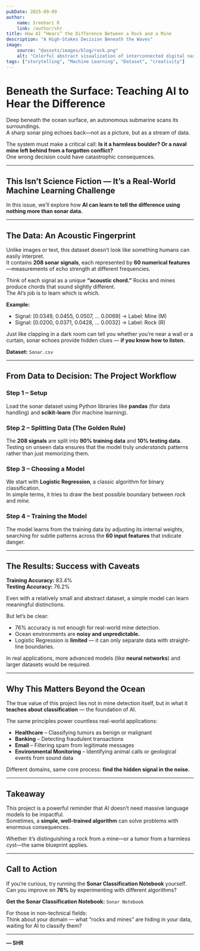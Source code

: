```yaml
---
pubDate: 2025-09-09
author:
    name: Sreehari R
    link: /author/shr
title: How AI “Hears” the Difference Between a Rock and a Mine
description: "A High-Stakes Decision Beneath the Waves"
image:
    source: "@assets/images/blog/rock.png"
    alt: "Colorful abstract visualization of interconnected digital narratives"
tags: ["storytelling", "Machine Learning", "Dataset", "creativity"]
---
```

# Beneath the Surface: Teaching AI to Hear the Difference

Deep beneath the ocean surface, an autonomous submarine scans its surroundings.  
A sharp sonar ping echoes back—not as a picture, but as a stream of data.

The system must make a critical call: **Is it a harmless boulder? Or a naval mine left behind from a forgotten conflict?**  
One wrong decision could have catastrophic consequences.

---

## This Isn’t Science Fiction — It’s a Real-World Machine Learning Challenge

In this issue, we’ll explore how **AI can learn to tell the difference using nothing more than sonar data.**

---

## The Data: An Acoustic Fingerprint

Unlike images or text, this dataset doesn’t look like something humans can easily interpret.  
It contains **208 sonar signals**, each represented by **60 numerical features**—measurements of echo strength at different frequencies.

Think of each signal as a unique **“acoustic chord.”** Rocks and mines produce chords that sound slightly different.  
The AI’s job is to learn which is which.

**Example:**

- Signal: [0.0349, 0.0455, 0.0507, ... 0.0069] → Label: Mine (M)
- Signal: [0.0200, 0.0371, 0.0428, ... 0.0032] → Label: Rock (R)


Just like clapping in a dark room can tell you whether you’re near a wall or a curtain, sonar echoes provide hidden clues — **if you know how to listen.**

**Dataset:** `Sonar.csv`

---

## From Data to Decision: The Project Workflow

### Step 1 – Setup
Load the sonar dataset using Python libraries like **pandas** (for data handling) and **scikit-learn** (for machine learning).

### Step 2 – Splitting Data (The Golden Rule)
The **208 signals** are split into **90% training data** and **10% testing data**.  
Testing on unseen data ensures that the model truly *understands* patterns rather than just memorizing them.

### Step 3 – Choosing a Model
We start with **Logistic Regression**, a classic algorithm for binary classification.  
In simple terms, it tries to draw the best possible boundary between *rock* and *mine.*

### Step 4 – Training the Model
The model learns from the training data by adjusting its internal weights, searching for subtle patterns across the **60 input features** that indicate danger.

---

## The Results: Success with Caveats

**Training Accuracy:** 83.4%  
**Testing Accuracy:** 76.2%

Even with a relatively small and abstract dataset, a simple model can learn meaningful distinctions.

But let’s be clear:

- 76% accuracy is not enough for real-world mine detection.  
- Ocean environments are **noisy and unpredictable.**  
- Logistic Regression is **limited** — it can only separate data with straight-line boundaries.

In real applications, more advanced models (like **neural networks**) and larger datasets would be required.

---

## Why This Matters Beyond the Ocean

The true value of this project lies not in mine detection itself, but in what it **teaches about classification** — the foundation of AI.

The same principles power countless real-world applications:

- **Healthcare** – Classifying tumors as benign or malignant  
- **Banking** – Detecting fraudulent transactions  
- **Email** – Filtering spam from legitimate messages  
- **Environmental Monitoring** – Identifying animal calls or geological events from sound data  

Different domains, same core process: **find the hidden signal in the noise.**

---

## Takeaway

This project is a powerful reminder that AI doesn’t need massive language models to be impactful.  
Sometimes, a **simple, well-trained algorithm** can solve problems with enormous consequences.

Whether it’s distinguishing a rock from a mine—or a tumor from a harmless cyst—the same blueprint applies.

---

## Call to Action

If you’re curious, try running the **Sonar Classification Notebook** yourself.  
Can you improve on **76%** by experimenting with different algorithms?

**Get the Sonar Classification Notebook:** `Sonar Notebook`

For those in non-technical fields:  
Think about your domain — what “rocks and mines” are hiding in your data, waiting for AI to classify them?

---

**— SHR**
